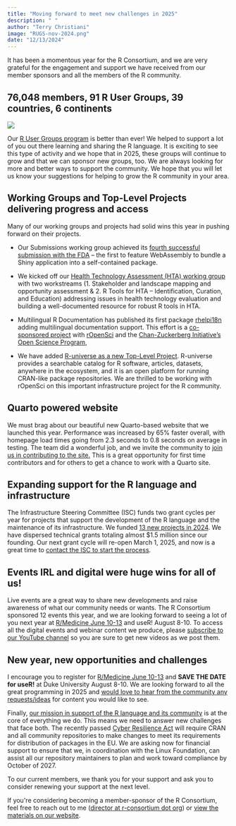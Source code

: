 ```yaml
---
title: "Moving forward to meet new challenges in 2025"
description: " "
author: "Terry Christiani"
image: "RUGS-nov-2024.png"
date: "12/13/2024"
---
```


It has been a momentous year for the R Consortium, and we are very
grateful for the engagement and support we have received from our member
sponsors and all the members of the R community.

## 76,048 members, 91 R User Groups, 39 countries, 6 continents

![](RUGS-nov-2024.png)

Our [R User Groups program](https://r-consortium.org/all-projects/rugsprogram.html) is better than
ever! We helped to support a lot of you out there learning and sharing
the R language. It is exciting to see this type of activity and we hope
that in 2025, these groups will continue to grow and that we can sponsor
new groups, too. We are always looking for more and better ways to
support the community. We hope that you will let us know your
suggestions for helping to grow the R community in your area.

## Working Groups and Top-Level Projects delivering progress and access

Many of our working groups and projects had solid wins this year in
pushing forward on their projects.

-   Our Submissions working group achieved its [fourth successful
    submission with the
    FDA](https://r-consortium.org/posts/using-r-to-submit-research-to-the-fda-pilot-4-successfully-submitted/)
    -- the first to feature WebAssembly to bundle a Shiny application
    into a self-contained package.

-   We kicked off our [Health Technology Assessment (HTA) working
    group](https://r-consortium.org/posts/health-technology-assessment-hta-working-group-kickoff-meeting/)
    with two workstreams (1. Stakeholder and landscape mapping and
    opportunity assessment & 2. R Tools for HTA -- Identification,
    Curation, and Education) addressing issues in health technology
    evaluation and building a well-documented resource for robust R
    tools in HTA.

-   Multilingual R Documentation has published its first package
    [rhelpi18n](https://github.com/eliocamp/rhelpi18n) adding
    multilingual documentation support. This effort is a [co-sponsored
    project](https://ropensci.org/multilingual-publishing/) with
    [rOpenSci](https://www.ropensci.org) and the [Chan-Zuckerberg
    Initiative's Open Science Program](https://czi.co/OpenScience),

-   We have added [R-universe as a new Top-Level
    Project](https://r-consortium.org/posts/r-universe-named-r-consortiums-newest-top-level-project/).
    R-universe provides a searchable catalog for R software, articles,
    datasets, anywhere in the ecosystem, and it is an open platform for
    running CRAN-like package repositories. We are thrilled to be
    working with rOpenSci on this important infrastructure project for
    the R community.

## Quarto powered website

We must brag about our beautiful new Quarto-based website that we
launched this year. Performance was increased by 65% faster overall, with homepage load times going from 2.3 seconds to 0.8 seconds on average in testing. The
team did a wonderful job, and we invite the community to [join us in
contributing to the
site.](https://github.com/RConsortium/rconsortium_website#contributing-to-this-website)
This is a great opportunity for first time contributors and for others
to get a chance to work with a Quarto site.

## Expanding support for the R language and infrastructure

The Infrastructure Steering Committee (ISC) funds two grant cycles per
year for projects that support the development of the R language and the
maintenance of its infrastructure. We funded [13 new projects in
2024](https://r-consortium.org/all-projects/funded-projects.html). We
have dispersed technical grants totaling almost \$1.5 million since our
founding. Our next grant cycle will re-open March 1, 2025, and now is a
great time to [contact the ISC to start the
process](https://r-consortium.org/all-projects/callforproposals.html).

## Events IRL and digital were huge wins for all of us!

Live events are a great way to share new developments and raise
awareness of what our community needs or wants. The R Consortium
sponsored 12 events this year, and we are looking forward to seeing a
lot of you next year at [R/Medicine June
10-13](https://rconsortium.github.io/RMedicine_website/) and useR!
August 8-10. To access all the digital events and webinar content we
produce, please [subscribe to our YouTube channel](https://www.youtube.com/@RConsortium) so you are sure to get
new videos as we post them.

## New year, new opportunities and challenges

I encourage you to register for [R/Medicine June
10-13](https://rconsortium.github.io/RMedicine_website/) and **SAVE THE
DATE for useR!** at Duke University August 8-10. We are looking forward
to all the great programming in 2025 and [would love to hear from the
community any
requests/ideas](https://r-consortium.org/about/contact.html) for content
you would like to see.

Finally, [our mission in support of the R language and its
community](https://r-consortium.org/about/) is at the core of everything
we do. This means we need to answer new challenges that face both. The
recently passed [Cyber Resilience
Act](https://digital-strategy.ec.europa.eu/en/policies/cyber-resilience-act)
will require CRAN and all community repositories to make changes to meet
its requirements for distribution of packages in the EU. We are asking now for financial support to ensure that we, in coordination with the Linux Foundation, can assist all our repository maintainers to plan and work toward compliance by October of 2027. 

To our current
members, we thank you for your support and ask you to consider renewing
your support at the next level. 

If you\'re considering becoming a
member-sponsor of the R Consortium, feel free to reach out to me
([director at r-consortium dot
org](mailto:director@r-consrtium.org?subject=R%20Consortium%20Membership))
or [view the materials on our
website](https://r-consortium.org/about/join.html#joining-the-r-consortium-is-easy.).

